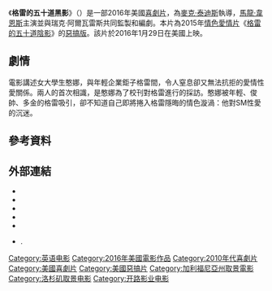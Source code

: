 {{noteTA
|G1=Show
|G2=Movie
|T=zh-tw:格雷的五十道黑影;zh-cn:五十度黑;zh-hk:拔甩的五十道色戒;
|1=zh-tw:格雷的五十道黑影;zh-cn:五十度黑;zh-hk:拔甩的五十道色戒;
}}
{{expand|time=2016-04-20T13:11:22+00:00}}
{{Infobox film
| name           = 格雷的五十道黑影
| original_name  = ''{{lang|en|Fifty Shades of Black}}''
| image          = Fifty Shades of Black Poster.jpg
| alt            =
| caption        = 電影海報
| director       = [[麥克·泰迪斯|麥克·泰迪斯]]
| producer       = {{Plainlist|
* [[馬龍·韋恩斯|馬龍·韋恩斯]]
* 瑞克·阿爾瓦雷斯
}}
| writer         = {{Plainlist|
* 馬龍·韋恩斯
* 瑞克·阿爾瓦雷斯
}}
| starring       = {{plainlist|
* 馬龍·韋恩斯
* [[卡莉·霍克|卡莉·霍克]]
* [[艾芬·克萊奇特|艾芬·克萊奇特]]
* [[珍·西摩兒|珍·西摩兒]]
* [[金·巴赫|安德魯·巴切勒]]
* [[佛倫倫斯·亨德森|佛倫倫斯·亨德森]]
* Jenny Zigrino
* [[佛萊德·維拉德|佛萊德·維拉德]]
* [[麥克·伊皮斯|麥克·伊皮斯]]
}}
| music          = Jim Dooley
| cinematography = David Ortkiese
| editing        = Lawrence Jordan
| production companies = {{Plainlist|
* [[IM_Global|IM Global]]
* Baby Way Productions
}}
| distributor    = [[開路影業|開路影業]]
| released       = {{Film date|2016|1|29|美國|2016|4|22|臺灣}}
| runtime        = 92分鐘<!--Theatrical runtime: 91:48--><ref>{{cite web | url=http://www.bbfc.co.uk/releases/fifty-shades-black-film | title=''FIFTY SHADES OF BLACK'' (15) | work=[[British_Board_of_Film_Classification|British Board of Film Classification]] | date=February 4, 2016 | accessdate=February 5, 2016 | archive-date=2016-02-02 | archive-url=https://web.archive.org/web/20160202084308/http://www.bbfc.co.uk/releases/fifty-shades-black-film | dead-url=no }}</ref>
| country        = {{USA}}
| language       = 英語
| budget         = $1,168萬美元<ref>{{cite web|url=http://www.hollywoodreporter.com/news/fifty-shades-black-sells-germany-802721|title=SquareOne Takes Marlon Wayans' 'Fifty Shades' Spoof for Germany|author=Scott Roxborough|work=[[The_Hollywood_Reporter|The Hollywood Reporter]]|publisher=([[Prometheus_Global_Media|Prometheus Global Media]])|date=June 16, 2015|accessdate=June 16, 2015|archive-date=2015-12-22|archive-url=https://web.archive.org/web/20151222224804/http://www.hollywoodreporter.com/news/fifty-shades-black-sells-germany-802721|dead-url=no}}</ref>
| gross          = $2,222萬美元<ref name="BOM">{{cite web |url=http://www.boxofficemojo.com/movies/?id=fiftyshadesofblack.htm |title=Fifty Shades of Black (2016) |website=Box Office Mojo |accessdate=March 29, 2016 |archive-date=2017-08-10 |archive-url=https://web.archive.org/web/20170810061520/http://www.boxofficemojo.com/movies/?id=fiftyshadesofblack.htm |dead-url=no }}</ref>
| preceded_by    = 
| followed_by    = 
| cn_name        = 五十度黑
| hk_name        = 拔甩的五十道色戒
| tw_name        = 格雷的五十道黑影
}}
《'''格雷的五十道黑影'''》（{{lang-en|'''''Fifty Shades of Black'''''}}）是一部2016年美國[[喜劇片|喜劇片]]，為[[麥克·泰迪斯|麥克·泰迪斯]]執導，[[馬龍·韋恩斯|馬龍·韋恩斯]]主演並與瑞克·阿爾瓦雷斯共同監製和編劇。本片為2015年[[情色電影|情色]][[愛情片|愛情片]]《[[格雷的五十道陰影_(電影)|格雷的五十道陰影]]》的[[嘲諷電影|惡搞版]]。該片於2016年1月29日在美國上映。

== 劇情 ==
電影講述女大學生憨娜，與年輕企業鉅子格雷間，令人窒息卻又無法抗拒的愛情性愛關係。­兩人的首次相識，是憨娜為了校刊對格雷進行的採訪。憨娜被年輕、俊帥、多金的格雷吸引­，卻不知道自己即將捲入格雷隱晦的情色漩渦：他對SM性愛的沉迷。

==參考資料==
{{Reflist|2}}

==外部連結==
* {{Official website|http://50shadesofblackmovie.com/}}
* {{IMDb title|4667094|Fifty Shades of Black}}
* {{Mojo title|fiftyshadesofblack|Fifty Shades of Black}}
* {{Rotten Tomatoes|fifty_shades_of_black|Fifty Shades of Black}}
* {{Metacritic|fifty-shades-of-black|Fifty Shades of Black}}
* {{youtube|Lkm_I2pWoog|【格雷的五十道黑影】中文電影預告}}.{{zh-tw}}

{{DEFAULTSORT:Fifty Shades of Black}}
[[Category:英语电影|Category:英语电影]]
[[Category:2016年美國電影作品|Category:2016年美國電影作品]]
[[Category:2010年代喜劇片|Category:2010年代喜劇片]]
[[Category:美國喜劇片|Category:美國喜劇片]]
[[Category:美國惡搞片|Category:美國惡搞片]]
[[Category:加利福尼亞州取景電影|Category:加利福尼亞州取景電影]]
[[Category:洛杉矶取景电影|Category:洛杉矶取景电影]]
[[Category:开路影业电影|Category:开路影业电影]]